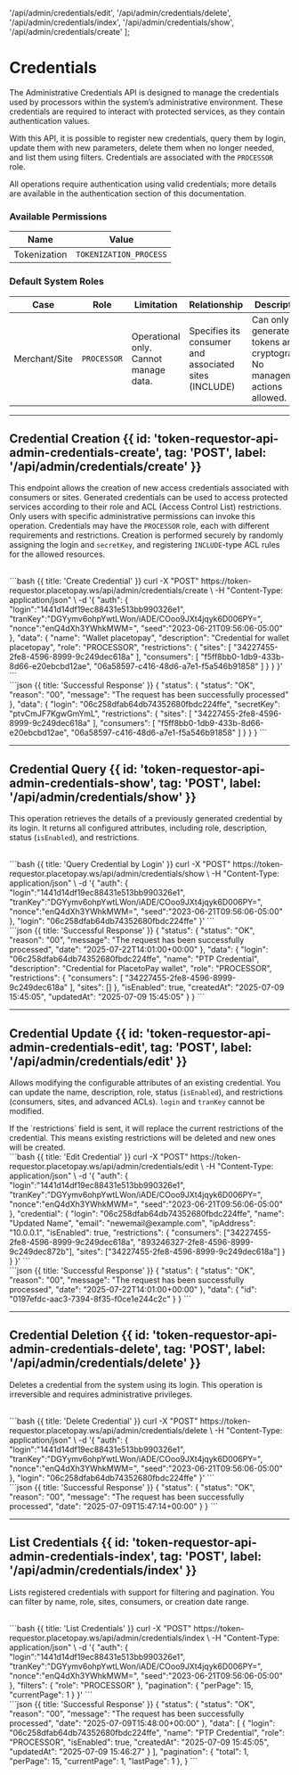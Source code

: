   '/api/admin/credentials/edit',
  '/api/admin/credentials/delete',
  '/api/admin/credentials/index',
  '/api/admin/credentials/show',
  '/api/admin/credentials/create'
];

# Credentials

The Administrative Credentials API is designed to manage the credentials used by processors within the system’s administrative environment.
These credentials are required to interact with protected services, as they contain authentication values.

With this API, it is possible to register new credentials, query them by login, update them with new parameters, delete them when no longer needed, and list them using filters.
Credentials are associated with the `PROCESSOR` role.

<Note> All operations require authentication using valid credentials; more details are available in the authentication section of this documentation. </Note>

### Available Permissions

| Name         | Value                 |
|--------------|------------------------|
| Tokenization | `TOKENIZATION_PROCESS` |

### Default System Roles

| Case           | Role        | Limitation                            | Relationship                                               | Description                                                                                   | Permissions             |
|----------------|-------------|----------------------------------------|------------------------------------------------------------|-----------------------------------------------------------------------------------------------|--------------------------|
| Merchant/Site  | `PROCESSOR` | Operational only. Cannot manage data. | Specifies its consumer and associated sites (INCLUDE)      | Can only generate tokens and cryptograms. No management actions allowed.                     | `TOKENIZATION_PROCESS`   |

---

## Credential Creation {{ id: 'token-requestor-api-admin-credentials-create', tag: 'POST', label: '/api/admin/credentials/create' }}

This endpoint allows the creation of new access credentials associated with consumers or sites.
Generated credentials can be used to access protected services according to their role and ACL (Access Control List) restrictions.
Only users with specific administrative permissions can invoke this operation.
Credentials may have the `PROCESSOR` role, each with different requirements and restrictions.
Creation is performed securely by randomly assigning the login and `secretKey`, and registering `INCLUDE`-type ACL rules for the allowed resources.

<Row>
  <Col>
    <ApiReader
      path="/api/admin/credentials/create"
      method="post"
      api={props.refs}
    />
  </Col>

  <Col sticky>
    <br />
    <CodeGroup title="Request" tag="POST" label="/api/admin/credentials/create">
      ```bash {{ title: 'Create Credential' }}
      curl -X "POST" https://token-requestor.placetopay.ws/api/admin/credentials/create \
      -H "Content-Type: application/json" \
      -d '{
        "auth": {
           "login":"1441d14df19ec88431e513bb990326e1",
           "tranKey":"DGYymv6ohpYwtLWon/iADE/COoo9JXt4jqyk6D006PY=",
           "nonce":"enQ4dXh3YWhkMWM=",
           "seed":"2023-06-21T09:56:06-05:00"
        },
        "data": {
          "name": "Wallet placetopay",
          "description": "Credential for wallet placetopay",
          "role": "PROCESSOR",
          "restrictions": {
            "sites": [
              "34227455-2fe8-4596-8999-9c249dec618a"
            ],
            "consumers": [
              "f5ff8bb0-1db9-433b-8d66-e20ebcbd12ae",
              "06a58597-c416-48d6-a7e1-f5a546b91858"
            ]
          }
        }
      }'
      ```
    </CodeGroup>
  </Col>
</Row>

<Row>
  <Col>
    <ApiReader
      path="/api/admin/credentials/create"
      method="post"
      type="response"
      api={props.refs}
    />
  </Col>

  <Col sticky>
    <br />
    <CodeGroup title="Response">
      ```json {{ title: 'Successful Response' }}
      {
        "status": {
          "status": "OK",
          "reason": "00",
          "message": "The request has been successfully processed"
        },
        "data": {
          "login": "06c258dfab64db74352680fbdc224ffe",
          "secretKey": "ptvCmJF7KgwGmYmL",
          "restrictions": {
            "sites": [
              "34227455-2fe8-4596-8999-9c249dec618a"
            ],
            "consumers": [
              "f5ff8bb0-1db9-433b-8d66-e20ebcbd12ae",
              "06a58597-c416-48d6-a7e1-f5a546b91858"
            ]
          }
        }
      }
      ```
    </CodeGroup>
  </Col>
</Row>

---

## Credential Query {{ id: 'token-requestor-api-admin-credentials-show', tag: 'POST', label: '/api/admin/credentials/show' }}

This operation retrieves the details of a previously generated credential by its login.
It returns all configured attributes, including role, description, status (`isEnabled`), and restrictions.

<Row>
  <Col>
    <ApiReader
      path="/api/admin/credentials/show"
      method="post"
      api={props.refs}
    />
  </Col>

  <Col sticky>
    <br />
    <CodeGroup title="Request" tag="POST" label="/api/admin/credentials/show">
      ```bash {{ title: 'Query Credential by Login' }}
      curl -X "POST" https://token-requestor.placetopay.ws/api/admin/credentials/show \
      -H "Content-Type: application/json" \
      -d '{
         "auth": {
            "login":"1441d14df19ec88431e513bb990326e1",
            "tranKey":"DGYymv6ohpYwtLWon/iADE/COoo9JXt4jqyk6D006PY=",
            "nonce":"enQ4dXh3YWhkMWM=",
            "seed":"2023-06-21T09:56:06-05:00"
        },
        "login": "06c258dfab64db74352680fbdc224ffe"
      }'
      ```
    </CodeGroup>
  </Col>
</Row>

<Row>
  <Col>
    <ApiReader
      path="/api/admin/credentials/show"
      method="post"
      type="response"
      api={props.refs}
    />
  </Col>

  <Col sticky>
    <br />
    <CodeGroup title="Response">
      ```json {{ title: 'Successful Response' }}
      {
        "status": {
          "status": "OK",
          "reason": "00",
          "message": "The request has been successfully processed",
          "date": "2025-07-22T14:01:00+00:00"
        },
        "data": {
          "login": "06c258dfab64db74352680fbdc224ffe",
          "name": "PTP Credential",
          "description": "Credential for PlacetoPay wallet",
          "role": "PROCESSOR",
          "restrictions": {
            "consumers": [
              "34227455-2fe8-4596-8999-9c249dec618a"
            ],
            "sites": []
          },
          "isEnabled": true,
          "createdAt": "2025-07-09 15:45:05",
          "updatedAt": "2025-07-09 15:45:05"
        }
      }
      ```
    </CodeGroup>
  </Col>
</Row>

---

## Credential Update {{ id: 'token-requestor-api-admin-credentials-edit', tag: 'POST', label: '/api/admin/credentials/edit' }}

Allows modifying the configurable attributes of an existing credential.
You can update the name, description, role, status (`isEnabled`), and restrictions (consumers, sites, and advanced ACLs).
`login` and `tranKey` cannot be modified.

<Note type='warning'>
If the `restrictions` field is sent, it will replace the current restrictions of the credential. This means existing restrictions will be deleted and new ones will be created.
</Note>

<Row>
  <Col>
    <ApiReader
      path="/api/admin/credentials/edit"
      method="post"
      api={props.refs}
    />
  </Col>

  <Col sticky>
    <br />
    <CodeGroup title="Request" tag="POST" label="/api/admin/credentials/edit">
      ```bash {{ title: 'Edit Credential' }}
      curl -X "POST" https://token-requestor.placetopay.ws/api/admin/credentials/edit \
      -H "Content-Type: application/json" \
      -d '{
         "auth": {
            "login":"1441d14df19ec88431e513bb990326e1",
            "tranKey":"DGYymv6ohpYwtLWon/iADE/COoo9JXt4jqyk6D006PY=",
            "nonce":"enQ4dXh3YWhkMWM=",
            "seed":"2023-06-21T09:56:06-05:00"
        },
        "credential": {
          "login": "06c258dfab64db74352680fbdc224ffe",
          "name": "Updated Name",
          "email": "newemail@example.com",
          "ipAddress": "10.0.0.1",
          "isEnabled": true,
          "restrictions": {
              "consumers": ["34227455-2fe8-4596-8999-9c249dec618a", "893246327-2fe8-4596-8999-9c249dec872b"],
              "sites": ["34227455-2fe8-4596-8999-9c249dec618a"]
          }
        }
      }'
      ```
    </CodeGroup>
  </Col>
</Row>

<Row>
  <Col>
    <ApiReader
      path="/api/admin/credentials/edit"
      method="post"
      type="response"
      api={props.refs}
    />
  </Col>

  <Col sticky>
    <br />
    <CodeGroup title="Response">
      ```json {{ title: 'Successful Response' }}
      {
        "status": {
          "status": "OK",
          "reason": "00",
          "message": "The request has been successfully processed",
          "date": "2025-07-22T14:01:00+00:00"
        },
        "data": {
           "id": "0197efdc-aac3-7394-8f35-f0ce1e244c2c"
        }
      }
      ```
    </CodeGroup>
  </Col>
</Row>

---

## Credential Deletion {{ id: 'token-requestor-api-admin-credentials-delete', tag: 'POST', label: '/api/admin/credentials/delete' }}

Deletes a credential from the system using its login.
This operation is irreversible and requires administrative privileges.

<Row>
  <Col>
    <ApiReader
      path="/api/admin/credentials/delete"
      method="post"
      api={props.refs}
    />
  </Col>

  <Col sticky>
    <br />
    <CodeGroup title="Request" tag="POST" label="/api/admin/credentials/delete">
      ```bash {{ title: 'Delete Credential' }}
      curl -X "POST" https://token-requestor.placetopay.ws/api/admin/credentials/delete \
      -H "Content-Type: application/json" \
      -d '{
         "auth": {
            "login":"1441d14df19ec88431e513bb990326e1",
            "tranKey":"DGYymv6ohpYwtLWon/iADE/COoo9JXt4jqyk6D006PY=",
            "nonce":"enQ4dXh3YWhkMWM=",
            "seed":"2023-06-21T09:56:06-05:00"
        },
        "login": "06c258dfab64db74352680fbdc224ffe"
      }'
      ```
    </CodeGroup>
  </Col>
</Row>

<Row>
  <Col>
    <ApiReader
      path="/api/admin/credentials/delete"
      method="post"
      type="response"
      api={props.refs}
    />
  </Col>

  <Col sticky>
    <br />
    <CodeGroup title="Response">
      ```json {{ title: 'Successful Response' }}
      {
        "status": {
          "status": "OK",
          "reason": "00",
          "message": "The request has been successfully processed",
          "date": "2025-07-09T15:47:14+00:00"
        }
      }
      ```
    </CodeGroup>
  </Col>
</Row>

---

## List Credentials {{ id: 'token-requestor-api-admin-credentials-index', tag: 'POST', label: '/api/admin/credentials/index' }}

Lists registered credentials with support for filtering and pagination.
You can filter by name, role, sites, consumers, or creation date range.

<Row>
  <Col>
    <ApiReader
      path="/api/admin/credentials/index"
      method="post"
      api={props.refs}
    />
  </Col>

  <Col sticky>
    <br />
    <CodeGroup title="Request" tag="POST" label="/api/admin/credentials/index">
      ```bash {{ title: 'List Credentials' }}
      curl -X "POST" https://token-requestor.placetopay.ws/api/admin/credentials/index \
      -H "Content-Type: application/json" \
      -d '{
        "auth": {
           "login":"1441d14df19ec88431e513bb990326e1",
           "tranKey":"DGYymv6ohpYwtLWon/iADE/COoo9JXt4jqyk6D006PY=",
           "nonce":"enQ4dXh3YWhkMWM=",
           "seed":"2023-06-21T09:56:06-05:00"
        },
        "filters": {
          "role": "PROCESSOR"
        },
        "pagination": {
          "perPage": 15,
          "currentPage": 1
        }
      }'
      ```
    </CodeGroup>
  </Col>
</Row>

<Row>
  <Col>
    <ApiReader
      path="/api/admin/credentials/index"
      method="post"
      type="response"
      api={props.refs}
    />
  </Col>

  <Col sticky>
    <br />
    <CodeGroup title="Response">
      ```json {{ title: 'Successful Response' }}
      {
        "status": {
          "status": "OK",
          "reason": "00",
          "message": "The request has been successfully processed",
          "date": "2025-07-09T15:48:00+00:00"
        },
        "data": [
          {
            "login": "06c258dfab64db74352680fbdc224ffe",
            "name": "PTP Credential",
            "role": "PROCESSOR",
            "isEnabled": true,
            "createdAt": "2025-07-09 15:45:05",
            "updatedAt": "2025-07-09 15:46:27"
          }
        ],
        "pagination": {
          "total": 1,
          "perPage": 15,
          "currentPage": 1,
          "lastPage": 1
        },
      }
      ```
    </CodeGroup>
  </Col>
</Row>
